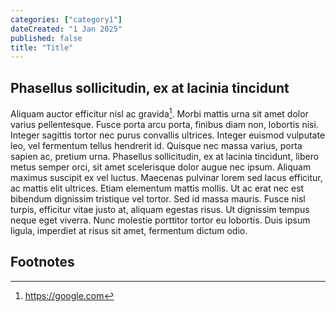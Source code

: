 ```yaml
---
categories: ["category1"]
dateCreated: "1 Jan 2025"
published: false
title: "Title"
---
```


## Phasellus sollicitudin, ex at lacinia tincidunt

Aliquam auctor efficitur nisl ac gravida[^1]. Morbi mattis urna sit amet dolor varius pellentesque. Fusce porta arcu porta, finibus diam non, lobortis nisi. Integer sagittis tortor nec purus convallis ultrices. Integer euismod vulputate leo, vel fermentum tellus hendrerit id. Quisque nec massa varius, porta sapien ac, pretium urna. Phasellus sollicitudin, ex at lacinia tincidunt, libero metus semper orci, sit amet scelerisque dolor augue nec ipsum. Aliquam maximus suscipit ex vel luctus. Maecenas pulvinar lorem sed lacus efficitur, ac mattis elit ultrices. Etiam elementum mattis mollis. Ut ac erat nec est bibendum dignissim tristique vel tortor. Sed id massa mauris. Fusce nisl turpis, efficitur vitae justo at, aliquam egestas risus. Ut dignissim tempus neque eget viverra. Nunc molestie porttitor tortor eu lobortis. Duis ipsum ligula, imperdiet at risus sit amet, fermentum dictum odio.

## Footnotes

[^1]: https://google.com
